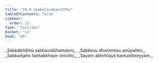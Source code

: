 ```yaml
---
title: "24.9 Upakājīvakavatthu"
tableOfContents: false
sidebar:
  order: 12
type: "tipitaka"
basket: "su"
book: "dh"
---
```



<DynamicBreadcrumb />

<Division number="353" book="dh" bookNo="18" page="64">

<Paragraph number="379" type="verses" book="dh">
_Sabbābhibhū sabbavidūhamasmi,_  
_Sabbesu dhammesu anūpalitto;_  
_Sabbañjaho taṇhakkhaye vimutto,_  
_Sayaṃ abhiññāya kamuddiseyyaṃ._
</Paragraph>
</Division>